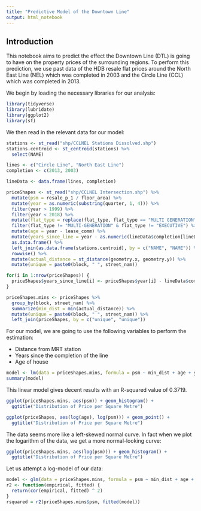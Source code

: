 ```yaml
---
title: "Predictive Model of the Downtown Line"
output: html_notebook
---
```


## Introduction
This notebook aims to predict the effect the Downtown Line (DTL) is going to have on the property prices of the surrounding regions. To perform this prediction, we use past data of the HDB resale flat prices around the North East Line (NEL) which was completed in 2003 and the Circle Line (CCL) which was completed in 2013.

We begin by loading the necessary libraries for our analysis:
```r
library(tidyverse)
library(lubridate)
library(ggplot2)
library(sf)
```

We then read in the relevant data for our model:
```r
stations <- st_read("shp/CCLNEL Stations Dissolved.shp")
stations.centroid <- st_centroid(stations) %>%
  select(NAME)

lines <- c("Circle Line", "North East Line")
completion <- c(2013, 2003)

lineData <- data.frame(lines, completion)

priceShapes <- st_read("shp/CCLNEL Intersection.shp") %>%
  mutate(psm = resale_p_1 / floor_area) %>%
  mutate(year = as.numeric(substring(quarter, 1, 4))) %>%
  filter(year > 1999) %>%
  filter(year < 2018) %>%
  mutate(flat_type = replace(flat_type, flat_type == "MULTI GENERATION", "MULTI-GENERATION")) %>%
  filter(flat_type != "MULTI-GENERATION" & flat_type != "EXECUTIVE") %>%
  mutate(age = year - lease_comm) %>%
  mutate(years_since_line = year - as.numeric(lineData$completion[lineData$lines == train.st_2])) %>%
  as.data.frame() %>%
  left_join(as.data.frame(stations.centroid), by = c("NAME", "NAME")) %>%
  rowwise() %>%
  mutate(actual_distance = st_distance(geometry.x, geometry.y)) %>%
  mutate(unique = paste0(block, " ", street_nam))

for(i in 1:nrow(priceShapes)) {
  priceShapes$years_since_line[i] <- priceShapes$year[i] - lineData$completion[lineData$lines == priceShapes$train.st_2[i]]
}

priceShapes.mins <- priceShapes %>%
  group_by(block, street_nam) %>%
  summarize(min_dist = min(actual_distance)) %>%
  mutate(unique = paste0(block, " ", street_nam)) %>%
  left_join(priceShapes, by = c("unique", "unique"))
```

For our model, we are going to use the following variables to perform the estimation:

* Distance from MRT station
* Years since the completion of the line
* Age of house
```r
model <- lm(data = priceShapes.mins, formula = psm ~ min_dist + age + years_since_line + factor(train.st_2) + factor(flat_type))
summary(model)
```

This linear model gives decent results with an R-squared value of 0.3719.

```r
ggplot(priceShapes.mins, aes(psm)) + geom_histogram() +
  ggtitle("Distribution of Price per Square Metre")
```

```r
ggplot(priceShapes, aes(log(age), log(psm))) + geom_point() +
  ggtitle("Distribution of Price per Square Metre")
```

The data seems more like a left-skewed normal curve. In fact when we plot the logarithm of the data, we get a more normal-looking curve:
```r
ggplot(priceShapes.mins, aes(log(psm))) + geom_histogram() +
  ggtitle("Distribution of Price per Square Metre")
```

Let us attempt a log-model of our data:
```r
model <- glm(data = priceShapes.mins, formula = psm ~ min_dist + age + years_since_line + factor(train.st_2), family = gaussian())
r2 <- function(empirical, fitted) {
  return(cor(empirical, fitted) ^ 2)
}
rsquared = r2(priceShapes.mins$psm, fitted(model))
```

